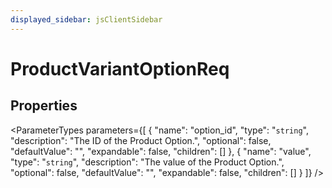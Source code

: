 ```yaml
---
displayed_sidebar: jsClientSidebar
---
```



# ProductVariantOptionReq

## Properties

<ParameterTypes parameters={[
  {
    "name": "option_id",
    "type": "`string`",
    "description": "The ID of the Product Option.",
    "optional": false,
    "defaultValue": "",
    "expandable": false,
    "children": []
  },
  {
    "name": "value",
    "type": "`string`",
    "description": "The value of the Product Option.",
    "optional": false,
    "defaultValue": "",
    "expandable": false,
    "children": []
  }
]} />
